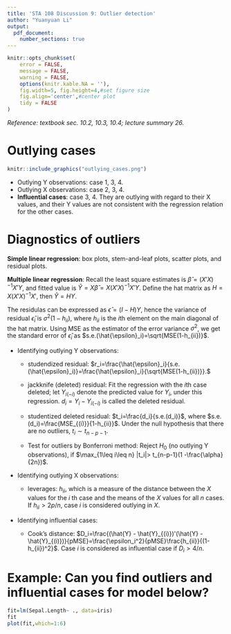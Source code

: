 ```yaml
---
title: 'STA 108 Discussion 9: Outlier detection'
author: "Yuanyuan Li"
output: 
  pdf_document:
    number_sections: true
---
```


```r
knitr::opts_chunk$set(
	error = FALSE,
	message = FALSE,
	warning = FALSE,
	options(knitr.kable.NA = ''),
	fig.width=5, fig.height=4,#set figure size
	fig.align='center',#center plot
	tidy = FALSE
)
```

*Reference: textbook sec. 10.2, 10.3, 10.4; lecture summary 26.*

# Outlying cases

```r
knitr::include_graphics("outlying_cases.png")
```

- Outlying Y observations: case 1, 3, 4.
- Outlying X observations: case 2, 3, 4.
- **Influential cases**: case 3, 4. They are outlying with regard to their X values, and their Y values are not consistent with the regression relation for the other cases.

# Diagnostics of outliers

**Simple linear regression**: box plots, stem-and-Ieaf plots, scatter plots, and residual plots.

**Multiple linear regression**: Recall the least square estimates is $\hat{\beta}=(X'X)^{-1}X'Y$, and fitted value is $\hat{Y}=X\hat{\beta}=X(X'X)^{-1}X'Y$. Define the hat matrix as $H=X(X'X)^{-1}X'$, then $\hat{Y}=HY$. 

The residulas can be expressed as $\hat{\epsilon}=(I-H)Y$, hence the variance of residual $\hat{\epsilon}_i$ is $\sigma^2(1-h_{ii})$, where $h_{ii}$ is the $i$th element on the main diagonal of the hat matrix. Using MSE as the estimator of the error variance $\sigma^2$, we get the standard error of $\hat{\epsilon}_i$ as 
$s.e.(\hat{\epsilon}_i)=\sqrt{MSE(1-h_{ii})}$.

- Identifying outlying Y observations:

    - studendized residual:
$r_i=\frac{\hat{\epsilon}_i}{s.e.(\hat{\epsilon}_i)}=\frac{\hat{\epsilon}_i}{\sqrt{MSE(1-h_{ii})}}.$

    - jackknife (deleted) residual: Fit the regression with the $i$th case deleted; let $Y_{i(-i)}$ denote the predicted value for $Y_i$, under this regression. $d_i = Y_i - Y_{i(-i)}$ is called the deleted residual.
    
    - studentized deleted residual: 
    $t_i=\frac{d_i}{s.e.(d_i)}$, where $s.e.(d_i)=\frac{MSE_{(i)}}{1-h_{ii}}$. Under the null hypothesis that there are no outliers, $t_i \sim t_{n-p-1}$. 
    
    - Test for outliers by Bonferroni method: Reject $H_0$ (no outlying Y observations), if $\max_{1\leq i\leq n} |t_i|> t_{n-p-1}(1 -\frac{\alpha}{2n})$.
 
- Identifying outlying X observations:
    
    - leverages: $h_{ii}$, which is a measure of the distance between
    the $X$ values for the $i$ th case and the means of the $X$ values for all $n$ cases. If $h_{ii}> 2p/n$, case $i$ is considered outlying in $X$.
  
- Identifying influential cases:
    
    - Cook's distance: $D_i=\frac{(\hat{Y} - \hat{Y}_{(i)})'(\hat{Y} - \hat{Y}_{(i)})}{pMSE}=\frac{\epsilon_i^2}{pMSE}\frac{h_{ii}}{(1-h_{ii})^2}$. Case $i$ is considered as influential case if $D_i>4/n$.

# Example: Can you find outliers and influential cases for model below?

```r
fit=lm(Sepal.Length~ ., data=iris)
fit
plot(fit,which=1:6)
```

